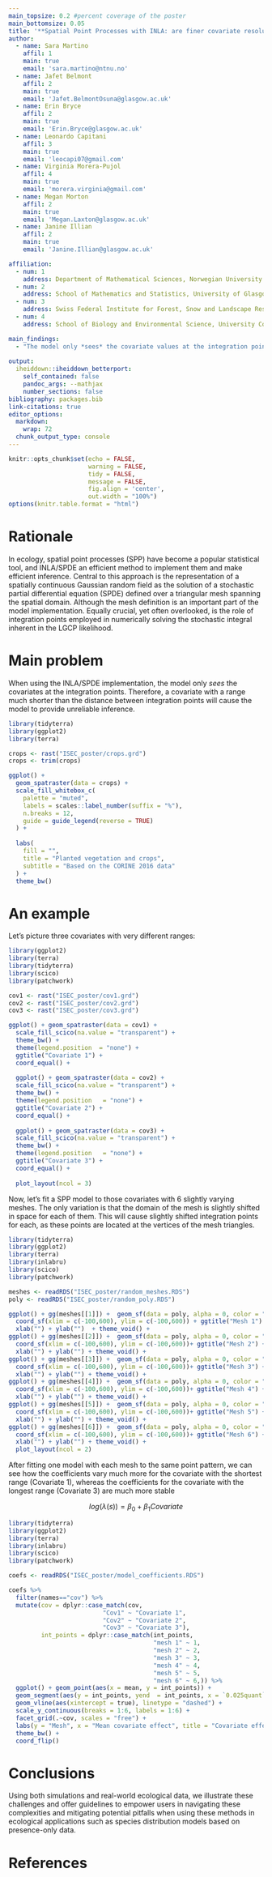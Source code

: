 ```yaml
---
main_topsize: 0.2 #percent coverage of the poster
main_bottomsize: 0.05
title: '**Spatial Point Processes with INLA: are finer covariate resolutions always better?**'
author:
  - name: Sara Martino
    affil: 1
    main: true
    email: 'sara.martino@ntnu.no'
  - name: Jafet Belmont
    affil: 2
    main: true
    email: 'Jafet.BelmontOsuna@glasgow.ac.uk'
  - name: Erin Bryce
    affil: 2
    main: true
    email: 'Erin.Bryce@glasgow.ac.uk'
  - name: Leonardo Capitani 
    affil: 3
    main: true
    email: 'leocapi07@gmail.com'
  - name: Virginia Morera-Pujol
    affil: 4
    main: true
    email: 'morera.virginia@gmail.com'
  - name: Megan Morton
    affil: 2
    main: true
    email: 'Megan.Laxton@glasgow.ac.uk'
  - name: Janine Illian 
    affil: 2
    main: true
    email: 'Janine.Illian@glasgow.ac.uk'

affiliation:
  - num: 1
    address: Department of Mathematical Sciences, Norwegian University of Science and Technology
  - num: 2
    address: School of Mathematics and Statistics, University of Glasgow
  - num: 3
    address: Swiss Federal Institute for Forest, Snow and Landscape Research WSL, Birmensdorf, Switzerland
  - num: 4
    address: School of Biology and Environmental Science, University College Dublin

main_findings:
  - "The model only *sees* the covariate values at the integration points. Therefore, **the integration scheme and the covariates need to have similar resolution**"
  
output: 
  iheiddown::iheiddown_betterport:
    self_contained: false
    pandoc_args: --mathjax
    number_sections: false
bibliography: packages.bib
link-citations: true
editor_options: 
  markdown: 
    wrap: 72
  chunk_output_type: console
---
```


```r
knitr::opts_chunk$set(echo = FALSE,
                      warning = FALSE,
                      tidy = FALSE,
                      message = FALSE,
                      fig.align = 'center',
                      out.width = "100%")
options(knitr.table.format = "html") 
```

<!--# Author's order: I think we agreed Sara first and then alphabetical order and that's how's in the abstract so leaving it like that! -->

# Rationale

In ecology, spatial point processes (SPP) have become a popular
statistical tool, and INLA/SPDE an efficient method to implement 
them and make efficient inference. Central to this approach is the
representation of a spatially continuous Gaussian random field as the
solution of a stochastic partial differential equation (SPDE) defined
over a triangular mesh spanning the spatial domain. Although the mesh definition
is an important part of the model implementation. Equally crucial, yet
often overlooked, is the role of integration points employed in
numerically solving the stochastic integral inherent in the LGCP
likelihood.

<!-- Intro: I would love this to be a bit shorter and maybe a bit less technical, worth giving it some thought. Also need to make sure we convey the message that this is not SPDE/INLA's fault, and this intro is very inla/SPDE centric which I'm not sure conveys that. The word covariate is not even mentioned! The main message is that we need to chose covariates that act at a scale appropirate for the mesh/ipoints, not that the mesh and the ipoints can be thought of separately -->

# Main problem

When  using the INLA/SPDE implementation, the model only _sees_ the covariates at the integration points. Therefore, a covariate with a range much shorter than the distance between integration points will cause the model to provide unreliable inference. 

```r

library(tidyterra)
library(ggplot2)
library(terra)

crops <- rast("ISEC_poster/crops.grd")
crops <- trim(crops)

ggplot() +
  geom_spatraster(data = crops) +
  scale_fill_whitebox_c(
    palette = "muted",
    labels = scales::label_number(suffix = "%"),
    n.breaks = 12,
    guide = guide_legend(reverse = TRUE)
  ) +
  
  labs(
    fill = "",
    title = "Planted vegetation and crops",
    subtitle = "Based on the CORINE 2016 data"
  ) + 
  theme_bw()
```

<!-- Is there a way to centre this figure and the covariates one? Ive used fig.align in the chunk options but they are weirdly aligned to the right of the column  -->


# An example

Let's picture three covariates with very different ranges: 

```r

library(ggplot2)
library(terra)
library(tidyterra)
library(scico)
library(patchwork)

cov1 <- rast("ISEC_poster/cov1.grd")
cov2 <- rast("ISEC_poster/cov2.grd")
cov3 <- rast("ISEC_poster/cov3.grd")

ggplot() + geom_spatraster(data = cov1) + 
  scale_fill_scico(na.value = "transparent") + 
  theme_bw() +
  theme(legend.position  = "none") +
  ggtitle("Covariate 1") + 
  coord_equal() +
  
  ggplot() + geom_spatraster(data = cov2) + 
  scale_fill_scico(na.value = "transparent") + 
  theme_bw() +
  theme(legend.position   = "none") +
  ggtitle("Covariate 2") + 
  coord_equal() +
  
  ggplot() + geom_spatraster(data = cov3) + 
  scale_fill_scico(na.value = "transparent") + 
  theme_bw() +
  theme(legend.position   = "none") +
  ggtitle("Covariate 3") + 
  coord_equal() +
  
  plot_layout(ncol = 3)

```

Now, let's fit a SPP model to those covariates with 6 slightly varying meshes. The only variation is that the domain of the mesh is slightly shifted in space for each of them. This will cause slightly shifted integration points for each, as these points are located at the vertices of the mesh triangles. 

```r

library(tidyterra)
library(ggplot2)
library(terra)
library(inlabru)
library(scico)
library(patchwork)

meshes <- readRDS("ISEC_poster/random_meshes.RDS")
poly <- readRDS("ISEC_poster/random_poly.RDS")

ggplot() + gg(meshes[[1]]) +  geom_sf(data = poly, alpha = 0, color = "red") +
  coord_sf(xlim = c(-100,600), ylim = c(-100,600)) + ggtitle("Mesh 1") +
  xlab("") + ylab("")  + theme_void() + 
ggplot() + gg(meshes[[2]]) +  geom_sf(data = poly, alpha = 0, color = "red")+
  coord_sf(xlim = c(-100,600), ylim = c(-100,600))+ ggtitle("Mesh 2") +
  xlab("") + ylab("") + theme_void() +
ggplot() + gg(meshes[[3]]) +  geom_sf(data = poly, alpha = 0, color = "red")+
  coord_sf(xlim = c(-100,600), ylim = c(-100,600))+ ggtitle("Mesh 3") +
  xlab("") + ylab("") + theme_void() +
ggplot() + gg(meshes[[4]]) +  geom_sf(data = poly, alpha = 0, color = "red")+
  coord_sf(xlim = c(-100,600), ylim = c(-100,600))+ ggtitle("Mesh 4") +
  xlab("") + ylab("") + theme_void() +
ggplot() + gg(meshes[[5]]) +  geom_sf(data = poly, alpha = 0, color = "red")+
  coord_sf(xlim = c(-100,600), ylim = c(-100,600))+ ggtitle("Mesh 5") +
  xlab("") + ylab("") + theme_void() +
ggplot() + gg(meshes[[6]]) +  geom_sf(data = poly, alpha = 0, color = "red")+
  coord_sf(xlim = c(-100,600), ylim = c(-100,600))+ ggtitle("Mesh 6") +
  xlab("") + ylab("") + theme_void() +
  plot_layout(ncol = 2)
```

After fitting one model with each mesh to the same point pattern, we can see how the coefficients vary much more for the covariate with the shortest range (Covariate 1), whereas the coefficients for the covariate with the longest range (Covariate 3) are much more stable 

$$
log(\lambda(s)) = \beta_{0} + \beta_{1}Covariate
$$



```r

library(tidyterra)
library(ggplot2)
library(terra)
library(inlabru)
library(scico)
library(patchwork)

coefs <- readRDS("ISEC_poster/model_coefficients.RDS")

coefs %>% 
  filter(names=="cov") %>%
  mutate(cov = dplyr::case_match(cov, 
                          "Cov1" ~ "Covariate 1", 
                          "Cov2" ~ "Covariate 2", 
                          "Cov3" ~ "Covariate 3"), 
         int_points = dplyr::case_match(int_points, 
                                        "mesh 1" ~ 1,
                                        "mesh 2" ~ 2,
                                        "mesh 3" ~ 3,
                                        "mesh 4" ~ 4,
                                        "mesh 5" ~ 5,
                                        "mesh 6" ~ 6,)) %>% 
  ggplot() + geom_point(aes(x = mean, y = int_points)) +
  geom_segment(aes(y = int_points, yend  = int_points, x = `0.025quant`, xend = `0.975quant`)) +
  geom_vline(aes(xintercept = true), linetype = "dashed") + 
  scale_y_continuous(breaks = 1:6, labels = 1:6) +
  facet_grid(.~cov, scales = "free") +
  labs(y = "Mesh", x = "Mean covariate effect", title = "Covariate effect") + 
  theme_bw() + 
  coord_flip()

```


# Conclusions

Using both simulations and real-world ecological data, we illustrate
these challenges and offer guidelines to empower users in navigating
these complexities and mitigating potential pitfalls when using these
methods in ecological applications such as species distribution models
based on presence-only data.

# References
